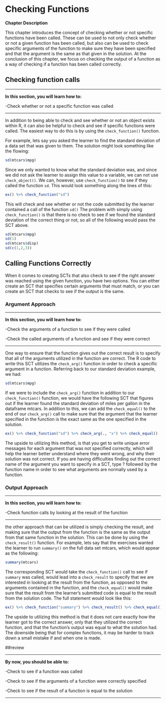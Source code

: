 # Checking Functions

**Chapter Description**

This chapter introduces the concept of checking whether or not specific functions have been called. These can be used to not only check whether or not a given function has been called, but also can be used to check specific arguments of the function to make sure they have been specified and that the argument is the same as that given in the solution. At the conclusion of this chapter, we focus on checking the output of a function as a way of checking if a function has been called correctly.

## Checking function calls

***

**In this section, you will learn how to:**

-Check whether or not a specific function was called

***

In addition to being able to check and see whether or not an object exists within R, it can also be helpful to check and see if specific functions were called. The easiest way to do this is by using the `check_function()` function.

For example, lets say you asked the learner to find the standard deviation of a data set that was given to them. The solution might look something like the flowing:

```r
sd(mtcars$mpg)
```

Since we only wanted to know what the standard deviation was, and since we did not ask the learner to assign this value to a variable, we can not use `check_object()`. We can, however, use `check_function()` to see if they called the function `sd`. This would look something along the lines of this:

```r
ex() %>% check_function("sd")
```

This will check and see whether or not the code submitted by the learner contained a call of the function `sd()` The problem with simply using `check_function()` is that there is no check to see if we found the standard deviation of the correct thing or not, so all of the following would pass the SCT above.

```r
sd(mtcars$mpg)
sd(1)
sd(mtcars$disp)
sd(c(1,2,3))
```


## Calling Functions Correctly
When it comes to creating SCTs that also check to see if the right answer was reached using the given function, you have two options. You can either create an SCT that specifies certain arguments that must match, or you can create an SCT that checks to see if the output is the same.

### Argument Approach

***

**In this section, you will learn how to:**

-Check the arguments of a function to see if they were called

-Check the called arguments of a function and see if they were correct

***

One way to ensure that the function gives out the correct result is to specify that all of the arguments utilized in the function are correct. The R code to write this SCT utilizes the `check_arg()` function in order to check a specific argument in a function. Referring back to our standard deviation example, we had:

```r
sd(mtcars$mpg)
```

If we were to include the `check_arg()` function in addition to our `check_function()` function, we would have the following SCT that  figures out if the learner found the standard deviation of miles per gallon in the dataframe mtcars. In addition to this, we can add the `check_equal()` to the end of our `check_arg()` call to make sure that the argument that the learner specified in the function is the exact same as the one specified in the solution.

```r
ex() %>% check_function("sd") %>% check_arg(., "x") %>% check_equal()
```

The upside to utilizing this method, is that you get to write unique error messages for each argument that was not specified correctly, which will help the learner better understand where they went wrong, and why their solution was not correct. If you are having difficulties finding out the correct name of the argument you want to specify in a SCT, type ? followed by the function name in order to see what arguments are normally used by a function.


### Output Approach

***

**In this section, you will learn how to:**

-Check function calls by looking at the result of the function

***

the other approach that can be utilized is simply checking the result, and making sure that the output from the function is the same as the output from that same function in the solution. This can be done by using the `check_result()` function. For example, lets say that the exercises wanted the learner to run `summary()` on the full data set mtcars, which would appear as the following:

```r
summary(mtcars)
```

The corresponding SCT would take the `check_function()` call to see if `summary` was called, would lead into a `check_result` to specify that we are interested in looking at the result from the function, as opposed to the arguments contained in the function, and the `check_equal()` would make sure that the result from the learner's submitted code is equal to the result from the solution code. The full statement would look like this:

```r
ex() %>% check_function("summary") %>% check_result() %>% check_equal()
```

The upside to utilizing this method is that it does not care exactly how the learner got to the correct answer, only that they utilized the correct function, and that the function's output was equal to what the solution had. The downside being that for complex functions, it may be harder to track down a small mistake if and when one is made.

##review

***

**By now, you should be able to:**

-Check to see if a function was called

-Check to see if the arguments of a function were correctly specified

-Check to see if the result of a function is equal to the solution

***